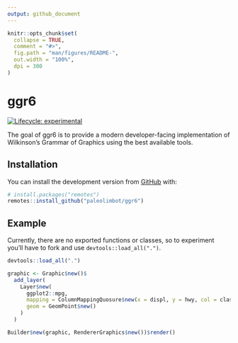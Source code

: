 ```yaml
---
output: github_document
---
```


<!-- README.md is generated from README.Rmd. Please edit that file -->

```r
knitr::opts_chunk$set(
  collapse = TRUE,
  comment = "#>",
  fig.path = "man/figures/README-",
  out.width = "100%",
  dpi = 300
)
```

# ggr6

<!-- badges: start -->
[![Lifecycle: experimental](https://img.shields.io/badge/lifecycle-experimental-orange.svg)](https://www.tidyverse.org/lifecycle/#experimental)
<!-- badges: end -->

The goal of ggr6 is to provide a modern developer-facing implementation of Wilkinson's Grammar of Graphics using the best available tools.

## Installation

You can install the development version from [GitHub](https://github.com/) with:

``` r
# install.packages("remotes")
remotes::install_github("paleolimbot/ggr6")
```
## Example

Currently, there are no exported functions or classes, so to experiment you'll have to fork and use `devtools::load_all(".")`.

```r
devtools::load_all(".")
```


```r
graphic <- Graphic$new()$
  add_layer(
    Layer$new(
      ggplot2::mpg,
      mapping = ColumnMappingQuosure$new(x = displ, y = hwy, col = class, pch = drv),
      geom = GeomPoint$new()
    )
  )

Builder$new(graphic, RendererGraphics$new())$render()
```

